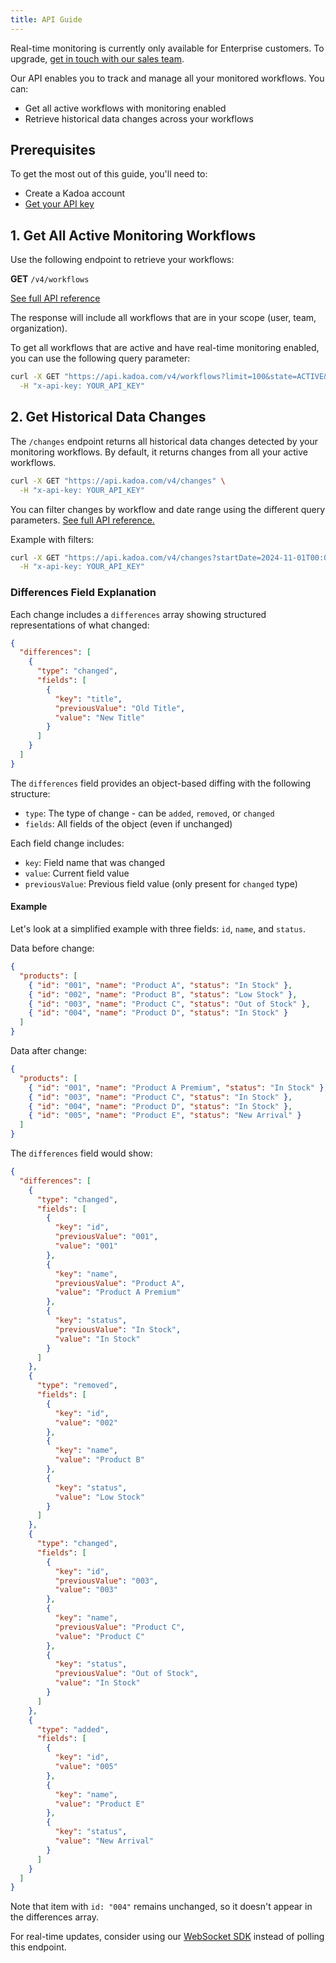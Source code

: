 ```yaml
---
title: API Guide
---
```


<Note>Real-time monitoring is currently only available for Enterprise customers. To upgrade, [get
    in touch with our sales team](https://www.kadoa.com/contact?type=sales).</Note>

Our API enables you to track and manage all your monitored workflows. You can:
- Get all active workflows with monitoring enabled
- Retrieve historical data changes across your workflows


## Prerequisites
To get the most out of this guide, you'll need to:
- Create a Kadoa account
- [Get your API key](/api-reference/introduction)

## 1. Get All Active Monitoring Workflows

Use the following endpoint to retrieve your workflows:

**GET** `/v4/workflows`

[See full API reference](/api-reference/workflows/get-all-workflows)

The response will include all workflows that are in your scope (user, team, organization).

To get all workflows that are active and have real-time monitoring enabled, you can use the following query parameter:

```bash
curl -X GET "https://api.kadoa.com/v4/workflows?limit=100&state=ACTIVE&monitoring=true&updateInterval=REAL_TIME" \
  -H "x-api-key: YOUR_API_KEY"
```

## 2. Get Historical Data Changes

The `/changes` endpoint returns all historical data changes detected by your monitoring workflows. By default, it returns changes from all your active workflows.
```bash
curl -X GET "https://api.kadoa.com/v4/changes" \
  -H "x-api-key: YOUR_API_KEY"
```

You can filter changes by workflow and date range using the different query parameters. [See full API reference.](/api-reference/monitoring/get-all-changes)


Example with filters:
```bash
curl -X GET "https://api.kadoa.com/v4/changes?startDate=2024-11-01T00:00:00Z&endDate=2024-11-30T23:59:59Z" \
  -H "x-api-key: YOUR_API_KEY"
```

### Differences Field Explanation

Each change includes a `differences` array showing structured representations of what changed:

```json
{
  "differences": [
    {
      "type": "changed",
      "fields": [
        {
          "key": "title",
          "previousValue": "Old Title",
          "value": "New Title"
        }
      ]
    }
  ]
}
```

The `differences` field provides an object-based diffing with the following structure:

- `type`: The type of change - can be `added`, `removed`, or `changed`
- `fields`: All fields of the object (even if unchanged)

Each field change includes:
- `key`: Field name that was changed
- `value`: Current field value
- `previousValue`: Previous field value (only present for `changed` type)

#### Example

Let's look at a simplified example with three fields: `id`, `name`, and `status`.

Data before change:
```json
{
  "products": [
    { "id": "001", "name": "Product A", "status": "In Stock" },
    { "id": "002", "name": "Product B", "status": "Low Stock" },
    { "id": "003", "name": "Product C", "status": "Out of Stock" },
    { "id": "004", "name": "Product D", "status": "In Stock" }
  ]
}
```

Data after change:
```json
{
  "products": [
    { "id": "001", "name": "Product A Premium", "status": "In Stock" },
    { "id": "003", "name": "Product C", "status": "In Stock" },
    { "id": "004", "name": "Product D", "status": "In Stock" },
    { "id": "005", "name": "Product E", "status": "New Arrival" }
  ]
}
```

The `differences` field would show:

```json
{
  "differences": [
    {
      "type": "changed",
      "fields": [
        {
          "key": "id",
          "previousValue": "001",
          "value": "001"
        },
        {
          "key": "name",
          "previousValue": "Product A",
          "value": "Product A Premium"
        },
        {
          "key": "status",
          "previousValue": "In Stock",
          "value": "In Stock"
        }
      ]
    },
    {
      "type": "removed",
      "fields": [
        {
          "key": "id",
          "value": "002"
        },
        {
          "key": "name",
          "value": "Product B"
        },
        {
          "key": "status",
          "value": "Low Stock"
        }
      ]
    },
    {
      "type": "changed",
      "fields": [
        {
          "key": "id",
          "previousValue": "003",
          "value": "003"
        },
        {
          "key": "name",
          "previousValue": "Product C",
          "value": "Product C"
        },
        {
          "key": "status",
          "previousValue": "Out of Stock",
          "value": "In Stock"
        }
      ]
    },
    {
      "type": "added",
      "fields": [
        {
          "key": "id",
          "value": "005"
        },
        {
          "key": "name",
          "value": "Product E"
        },
        {
          "key": "status",
          "value": "New Arrival"
        }
      ]
    }
  ]
}
```

Note that item with `id: "004"` remains unchanged, so it doesn't appear in the differences array.

<Note>For real-time updates, consider using our [WebSocket SDK](/docs/monitoring/websocket) instead of polling this endpoint.</Note>
